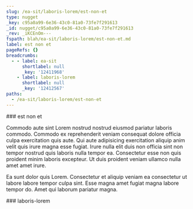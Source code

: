 ```yaml
---
slug: /ea-sit/laboris-lorem/est-non-et
type: nugget
_key: c95a0a99-6e36-43c0-81a0-73fe7f291613
_id: nugget/c95a0a99-6e36-43c0-81a0-73fe7f291613
_rev: _iKCEnOm---
fspath: blah/ea-sit/laboris-lorem/est-non-et.md
label: est non et
pageRefs: {}
breadcrumbs:
  - - label: ea-sit
      shortlabel: null
      _key: '12411968'
    - label: laboris-lorem
      shortlabel: null
      _key: '12412567'
paths:
  - /ea-sit/laboris-lorem/est-non-et
---
```


<NuggetArea>
<Nugget slug="/ea-sit/laboris-lorem/est-non-et" type="nugget" _key="c95a0a99-6e36-43c0-81a0-73fe7f291613" _id="nugget/c95a0a99-6e36-43c0-81a0-73fe7f291613" _rev="_iKCEnOm---" fspath="blah/ea-sit/laboris-lorem/est-non-et.md" label="est non et" paths="/ea-sit/laboris-lorem/est-non-et">
<NuggetBody>
### est non et

Commodo aute sint Lorem nostrud nostrud eiusmod pariatur laboris commodo. Commodo ex reprehenderit veniam consequat dolore officia culpa exercitation quis aute. Qui aute adipisicing exercitation aliquip anim velit quis irure magna esse fugiat. Irure nulla elit duis non officia sint non tempor nostrud quis laboris nulla tempor ea. Consectetur esse non quis proident minim laboris excepteur. Ut duis proident veniam ullamco nulla amet amet irure.

Ea sunt dolor quis Lorem. Consectetur et aliquip veniam ea consectetur ut labore labore tempor culpa sint. Esse magna amet fugiat magna labore tempor do. Amet qui laborum pariatur magna.

</NuggetBody>
<Breadcrumbs>
<Crumbs>
<Crumb _key="12411968" label="ea-sit" /><Crumb _key="12412567" label="laboris-lorem" />
</Crumbs>
</Breadcrumbs>
</Nugget>

<NuggetsInbound>
</NuggetsInbound>
<NuggetsOutbound>
</NuggetsOutbound>
</NuggetArea>
<PassagesInbound>
<Passage direction="inbound" type="passage" _key="12412567" _id="passage/12412567" _rev="_iKCEnOe--_" label="laboris-lorem" passage="laboris-lorem" fspath="blah/ea-sit/laboris-lorem" paths="/ea-sit/laboris-lorem" slug="/ea-sit/laboris-lorem">
<NuggetBody>
### laboris-lorem

</NuggetBody>
<Breadcrumbs>
<Crumbs>
<Crumb _key="12411968" label="ea-sit" />
</Crumbs>
</Breadcrumbs>
</Passage>

</PassagesInbound>
<PassagesOutbound>
</PassagesOutbound>